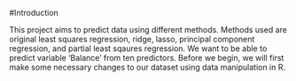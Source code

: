 #Introduction

This project aims to predict data using different methods.
Methods used are original least squares regression, ridge, lasso, principal component regression,
and partial least sqaures regression.  We want to be able to 
predict variable 'Balance' from ten predictors.  Before we begin,
we will first make some necessary changes to our dataset using
data manipulation in R.

